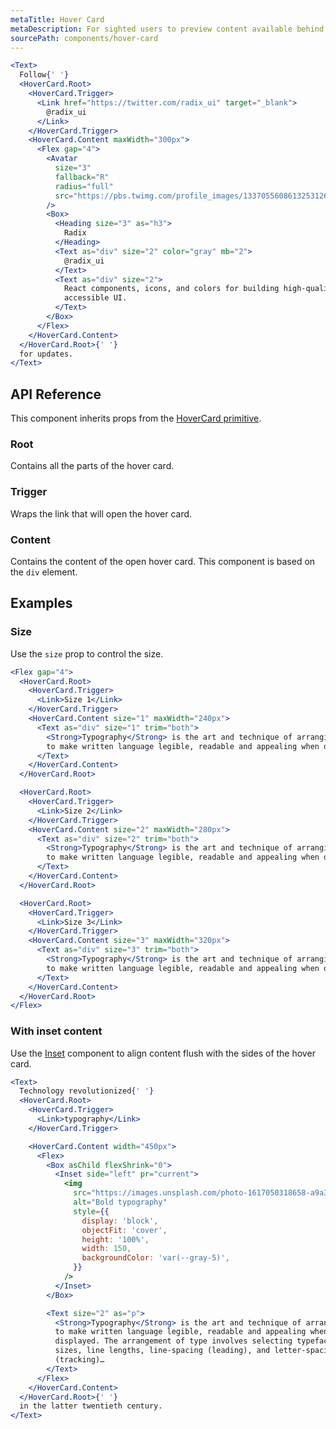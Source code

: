 ```yaml
---
metaTitle: Hover Card
metaDescription: For sighted users to preview content available behind a link.
sourcePath: components/hover-card
---
```


```jsx live=true
<Text>
  Follow{' '}
  <HoverCard.Root>
    <HoverCard.Trigger>
      <Link href="https://twitter.com/radix_ui" target="_blank">
        @radix_ui
      </Link>
    </HoverCard.Trigger>
    <HoverCard.Content maxWidth="300px">
      <Flex gap="4">
        <Avatar
          size="3"
          fallback="R"
          radius="full"
          src="https://pbs.twimg.com/profile_images/1337055608613253126/r_eiMp2H_400x400.png"
        />
        <Box>
          <Heading size="3" as="h3">
            Radix
          </Heading>
          <Text as="div" size="2" color="gray" mb="2">
            @radix_ui
          </Text>
          <Text as="div" size="2">
            React components, icons, and colors for building high-quality,
            accessible UI.
          </Text>
        </Box>
      </Flex>
    </HoverCard.Content>
  </HoverCard.Root>{' '}
  for updates.
</Text>
```

## API Reference

This component inherits props from the [HoverCard primitive](/primitives/docs/components/hover-card).

### Root

Contains all the parts of the hover card.

### Trigger

Wraps the link that will open the hover card.

### Content

Contains the content of the open hover card. This component is based on the `div` element.

<ThemesPropsTable defs="hoverCardContentPropDefs" />

## Examples

### Size

Use the `size` prop to control the size.

```jsx live=true
<Flex gap="4">
  <HoverCard.Root>
    <HoverCard.Trigger>
      <Link>Size 1</Link>
    </HoverCard.Trigger>
    <HoverCard.Content size="1" maxWidth="240px">
      <Text as="div" size="1" trim="both">
        <Strong>Typography</Strong> is the art and technique of arranging type
        to make written language legible, readable and appealing when displayed.
      </Text>
    </HoverCard.Content>
  </HoverCard.Root>

  <HoverCard.Root>
    <HoverCard.Trigger>
      <Link>Size 2</Link>
    </HoverCard.Trigger>
    <HoverCard.Content size="2" maxWidth="280px">
      <Text as="div" size="2" trim="both">
        <Strong>Typography</Strong> is the art and technique of arranging type
        to make written language legible, readable and appealing when displayed.
      </Text>
    </HoverCard.Content>
  </HoverCard.Root>

  <HoverCard.Root>
    <HoverCard.Trigger>
      <Link>Size 3</Link>
    </HoverCard.Trigger>
    <HoverCard.Content size="3" maxWidth="320px">
      <Text as="div" size="3" trim="both">
        <Strong>Typography</Strong> is the art and technique of arranging type
        to make written language legible, readable and appealing when displayed.
      </Text>
    </HoverCard.Content>
  </HoverCard.Root>
</Flex>
```

### With inset content

Use the [Inset](/themes/docs/components/inset) component to align content flush with the sides of the hover card.

```jsx live=true
<Text>
  Technology revolutionized{' '}
  <HoverCard.Root>
    <HoverCard.Trigger>
      <Link>typography</Link>
    </HoverCard.Trigger>

    <HoverCard.Content width="450px">
      <Flex>
        <Box asChild flexShrink="0">
          <Inset side="left" pr="current">
            <img
              src="https://images.unsplash.com/photo-1617050318658-a9a3175e34cb?&auto=format&fit=crop&w=300&q=90"
              alt="Bold typography"
              style={{
                display: 'block',
                objectFit: 'cover',
                height: '100%',
                width: 150,
                backgroundColor: 'var(--gray-5)',
              }}
            />
          </Inset>
        </Box>

        <Text size="2" as="p">
          <Strong>Typography</Strong> is the art and technique of arranging type
          to make written language legible, readable and appealing when
          displayed. The arrangement of type involves selecting typefaces, point
          sizes, line lengths, line-spacing (leading), and letter-spacing
          (tracking)…
        </Text>
      </Flex>
    </HoverCard.Content>
  </HoverCard.Root>{' '}
  in the latter twentieth century.
</Text>
```
